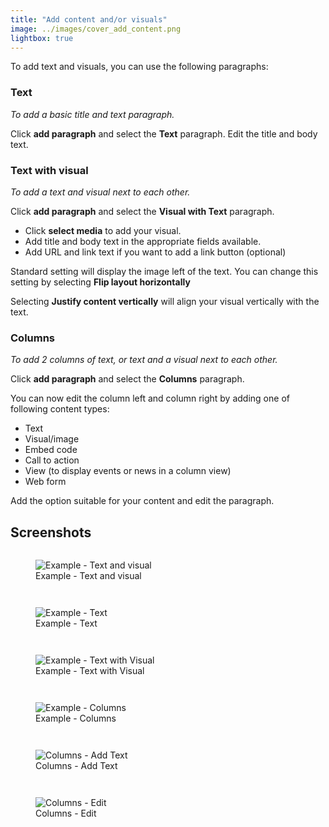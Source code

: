 ```yaml
---
title: "Add content and/or visuals"
image: ../images/cover_add_content.png
lightbox: true
---
```


To add text and visuals, you can use the following paragraphs:

### Text

*To add a basic title and text paragraph.*

Click **add paragraph** and select the **Text** paragraph. Edit the title and body text.

### Text with visual

*To add a text and visual next to each other.*

Click **add paragraph** and select the **Visual with Text** paragraph.

- Click **select media** to add your visual.
- Add title and body text in the appropriate fields available.
- Add URL and link text if you want to add a link button (optional)

Standard setting will display the image left of the text. You can change this setting by selecting **Flip layout horizontally**

Selecting **Justify content vertically** will align your visual vertically with the text.

### Columns

*To add 2 columns of text, or text and a visual next to each other.*

Click **add paragraph** and select the **Columns** paragraph.

You can now edit the column left and column right by adding one of following content types:

- Text
- Visual/image
- Embed code
- Call to action
- View (to display events or news in a column view)
- Web form

Add the option suitable for your content and edit the paragraph.

## Screenshots

::: {style="display: grid;grid-template-columns: repeat(auto-fill, minmax(500px, 1fr));grid-gap: 1em;"}

![Example - Text and visual](../images/text_overview.png){group="gallery-text"}

![Example - Text](../images/text_intro.png){group="gallery-text"}

![Example - Text with Visual](../images/text_visual_text.png){group="gallery-text"}

![Example - Columns](../images/text_columns.png){group="gallery-text"}

![Columns - Add Text](../images/text_column_add_text.png){group="gallery-text"}

![Columns - Edit](../images/text_column_edit.png){group="gallery-text"}
:::
